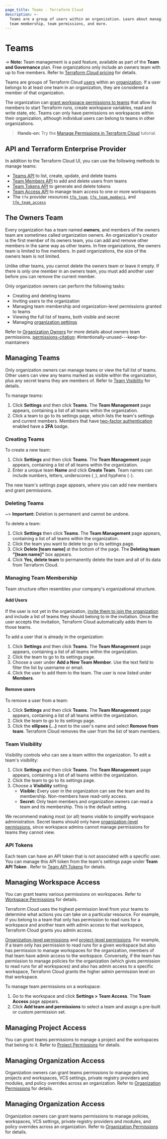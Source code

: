 ```yaml
---
page_title: Teams - Terraform Cloud
description: >-
  Teams are a group of users within an organization. Learn about managing teams,
  team membership, team permissions, and more.
---
```


[organizations]: /terraform/cloud-docs/users-teams-organizations/organizations

[organization settings]: /terraform/cloud-docs/users-teams-organizations/organizations#organization-settings

[users]: /terraform/cloud-docs/users-teams-organizations/users

# Teams

-> **Note:** Team management is a paid feature, available as part of the **Team and Governance** plan. Free organizations only include an owners team with up to five members. Refer to [Terraform Cloud pricing](https://www.hashicorp.com/products/terraform/pricing) for details.

Teams are groups of Terraform Cloud [users][] within an [organization][organizations]. If a user belongs to at least one team in an organization, they are considered a member of that organization.

The organization can [grant workspace permissions to teams](#managing-workspace-access) that allow its members to start Terraform runs, create workspace variables, read and write state, etc. Teams can only have permissions on workspaces within their organization, although individual users can belong to teams in other organizations.

> **Hands-on:** Try the [Manage Permissions in Terraform Cloud](/terraform/tutorials/cloud/cloud-permissions?utm_source=WEBSITE&utm_medium=WEB_IO&utm_offer=ARTICLE_PAGE&utm_content=DOCS) tutorial.

## API and Terraform Enterprise Provider

In addition to the Terraform Cloud UI, you can use the following methods to manage teams:

- [Teams API](/terraform/cloud-docs/api-docs/teams) to list, create, update, and delete teams
- [Team Members API](/terraform/cloud-docs/api-docs/team-members) to add and delete users from teams
- [Team Tokens API](/terraform/cloud-docs/api-docs/team-tokens) to generate and delete tokens
- [Team Access API](/terraform/cloud-docs/api-docs/team-access) to manage team access to one or more workspaces
- The `tfe` provider resources [`tfe_team`](https://registry.terraform.io/providers/hashicorp/tfe/latest/docs/resources/team), [`tfe_team_members`](https://registry.terraform.io/providers/hashicorp/tfe/latest/docs/resources/team_members), and [`tfe_team_access`](https://registry.terraform.io/providers/hashicorp/tfe/latest/docs/resources/team_access)

## The Owners Team

Every organization has a team named **owners**, and members of the owners team are sometimes called organization owners. An organization's creator is the first member of its owners team, you can add and remove other members in the same way as other teams. In free organizations, the owners team is limited to five members. In paid organizations, the size of the owners team is not limited.

Unlike other teams, you cannot delete the owners team or leave it empty. If there is only one member in an owners team, you must add another user before you can remove the current member.

Only organization owners can perform the following tasks:

- Creating and deleting teams
- Inviting users to the organization
- Managing team membership and organization-level permissions granted to teams
- Viewing the full list of teams, both visible and secret
- Managing [organization settings][]

Refer to [Organization Owners](/terraform/cloud-docs/users-teams-organizations/permissions#organization-owners) for more details about owners team permissions.
[permissions-citation]: #intentionally-unused---keep-for-maintainers

## Managing Teams

Only organization owners can manage teams or view the full list of teams. Other users can view any teams marked as visible within the organization, plus any secret teams they
are members of. Refer to [Team Visibility](/terraform/cloud-docs/users-teams-organizations/teams#team-visibility) for details.

To manage teams:

1. Click **Settings** and then click **Teams**. The **Team Management** page appears, containing a list of all teams within the organization.
1. Click a team to go to its settings page, which lists the team's settings and current members. Members that have [two-factor authentication](/terraform/cloud-docs/users-teams-organizations/2fa) enabled have a **2FA** badge.

[permissions-citation]: #intentionally-unused---keep-for-maintainers

### Creating Teams

To create a new team:

1. Click **Settings** and then click **Teams**. The **Team Management** page appears, containing a list of all teams within the organization.
1. Enter a unique team **Name** and click **Create Team**. Team names can include numbers, letters, underscores (`_`), and hyphens (`-`).

The new team's settings page appears, where you can add new members and grant permissions.

### Deleting Teams

~> **Important:** Deletion is permanent and cannot be undone.

To delete a team:

1. Click **Settings** then click **Teams**. The **Team Management** page appears, containing a list of all teams within the organization.
1. Click the team you want to delete to go to its settings page.
1. Click **Delete [team name]** at the bottom of the page. The **Deleting team "[team name]"** box appears.
1. Click **Yes, delete team** to permanently delete the team and all of its data from Terraform Cloud.

[permissions-citation]: #intentionally-unused---keep-for-maintainers

### Managing Team Membership

Team structure often resembles your company's organizational structure.

#### Add Users

If the user is not yet in the organization, [invite them to join the organization](/terraform/cloud-docs/users-teams-organizations/organizations#users) and include a list of teams they should belong to in the invitation. Once the user accepts the invitation, Terraform Cloud automatically adds them to those teams.

To add a user that is already in the organization:

1. Click **Settings** and then click **Teams**. The **Team Management** page appears, containing a list of all teams within the organization.
1. Click the team to go to its settings page.
1. Choose a user under **Add a New Team Member**. Use the text field to filter the list by username or email.
1. Click the user to add them to the team. The user is now listed under **Members**.

#### Remove users

To remove a user from a team:

1. Click **Settings** and then click **Teams**. The **Team Management** page appears, containing a list of all teams within the organization.
1. Click the team to go to its settings page.
1. Click the **ellipses (...)** next to the user's name and select **Remove from team**. Terraform Cloud removes the user from the list of team members.

### Team Visibility

Visibility controls who can see a team within the organization. To edit a team's visibility:

1. Click **Settings** and then click **Teams**. The **Team Management** page appears, containing a list of all teams within the organization.
1. Click the team to go to its settings page.
1. Choose a **Visibility** setting:
   - **Visible:** Every user in the organization can see the
  team and its membership. Non-members have read-only access.
   - **Secret:** Only team members and organization owners can read a team and its membership. This is the default setting.

We recommend making most (or all) teams visible to simplify workspace administration. Secret teams should only have
[organization-level permissions](/terraform/cloud-docs/users-teams-organizations/permissions#organization-permissions), since workspace admins cannot manage permissions for teams they cannot view.

[permissions-citation]: #intentionally-unused---keep-for-maintainers

### API Tokens

Each team can have an API token that is not associated with a specific user. You can manage this API token from the team's settings page under **Team API Token** . Refer to [Team API Tokens](/terraform/cloud-docs/users-teams-organizations/api-tokens#team-api-tokens) for details.

## Managing Workspace Access

You can grant teams various permissions on workspaces. Refer to [Workspace Permissions](/terraform/cloud-docs/users-teams-organizations/permissions#workspace-permissions) for details.

 Terraform Cloud uses the highest permission level from your teams to determine what actions you can take on a particular resource. For example, if you belong to a team that only has permission to read runs for a workspace and another team with admin access to that workspace, Terraform Cloud grants you admin access.

[permissions-citation]: #intentionally-unused---keep-for-maintainers

[Organization-level permissions](/terraform/cloud-docs/users-teams-organizations/permissions#organization-permissions) and [project-level permissions](/terraform/cloud-docs/users-teams-organizations/permissions#project-permissions). For example, if a team only has permission to read runs for a given workspace but also has permission to manage workspaces for the organization, members of that team have admin access to the workspace. Conversely, if the team has permission to manage policies for the organization (which gives permission to read runs for all workspaces) and also has admin access to a specific workspace, Terraform Cloud grants the higher admin permission level on that workspace.

To manage team permissions on a workspace:

1. Go to the workspace and click **Settings > Team Access**. The **Team Access** page appears.
1. Click **Add team and permissions** to select a team and assign a pre-built or custom permission set.

[permissions-citation]: #intentionally-unused---keep-for-maintainers

## Managing Project Access

You can grant teams permissions to manage a project and the workspaces that belong to it. Refer to [Project Permissions](/terraform/cloud-docs/users-teams-organizations/permissions#project-permissions) for details.

## Managing Organization Access

Organization owners can grant teams permissions to manage policies, projects and workspaces, VCS settings, private registry providers and modules, and policy overrides across an organization. Refer to [Organization Permissions](/terraform/cloud-docs/users-teams-organizations/permissions#organization-permissions) for details.


## Managing Organization Access

Organization owners can grant teams permissions to manage policies, workspaces, VCS settings, private registry providers and modules, and policy overrides across an organization. Refer to [Organization Permissions](/terraform/cloud-docs/users-teams-organizations/permissions#organization-permissions) for details.

[permissions-citation]: #intentionally-unused---keep-for-maintainers

